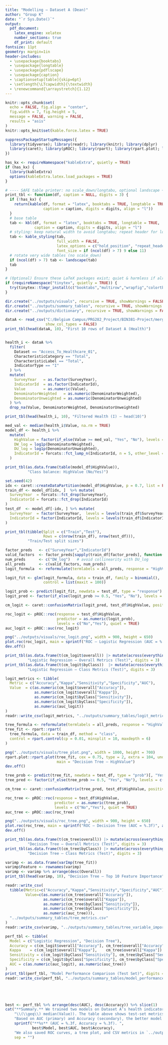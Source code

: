 ```yaml
---
title: "Modelling – Dataset A (Dean)"
author: "Group K"
date: "`r Sys.Date()`"
output:
  pdf_document:
    latex_engine: xelatex
    number_sections: true
    df_print: default
fontsize: 11pt
geometry: margin=1in
header-includes:
  - \usepackage{booktabs}
  - \usepackage{longtable}
  - \usepackage{pdflscape}
  - \usepackage{caption}
  - \captionsetup[table]{skip=6pt}
  - \setlength{\LTcapwidth}{\textwidth}
  - \renewcommand{\arraystretch}{1.12}
---
```








```r
knitr::opts_chunk$set(
  echo = FALSE, fig.align = "center",
  fig.width = 7, fig.height = 5,
  message = FALSE, warning = FALSE,
  results = "asis"
)
knitr::opts_knit$set(kable.force.latex = TRUE)

suppressPackageStartupMessages({
  library(tidyverse); library(readr); library(knitr); library(dplyr)
  library(caret); library(pROC); library(rpart); library(rpart.plot); library(forcats)
})

has_kx <- requireNamespace("kableExtra", quietly = TRUE)
if (has_kx) {
  library(kableExtra)
  options(kableExtra.latex.load_packages = TRUE)
}

# ---- SAFE table printer: no scale_down/longtabu, optional landscape + smaller font
print_tbl <- function(df, caption = NULL, digits = 3) {
  if (!has_kx) {
    return(kable(df, format = "latex", booktabs = TRUE, longtable = TRUE,
                 caption = caption, digits = digits, align = "l"))
  }
  # base table
  tab <- kbl(df, format = "latex", booktabs = TRUE, longtable = TRUE,
             caption = caption, digits = digits, align = "l")
  # styling: keep natural width to avoid longtabu; repeat header for longtable
  tab <- kable_styling(tab,
                       full_width = FALSE,
                       latex_options = c("hold_position", "repeat_header", "striped"),
                       font_size = if (ncol(df) > 7) 9 else 11)
  # rotate very wide tables (no scale_down)
  if (ncol(df) > 7) tab <- landscape(tab)
  tab
}

# (Optional) Ensure these LaTeX packages exist; quiet & harmless if already present
if (requireNamespace("tinytex", quietly = TRUE)) {
  try(tinytex::tlmgr_install(c("booktabs","multirow","wrapfig","colortbl","pdflscape","caption","float")), silent = TRUE)
}

dir.create("../outputs/visuals", recursive = TRUE, showWarnings = FALSE)
dir.create("../outputs/summary_tables", recursive = TRUE, showWarnings = FALSE)
dir.create("../outputs/dictionary", recursive = TRUE, showWarnings = FALSE)


```

```r
dataA <- read_csv("C:/Belgium Campus/PRG282_Project/BIN381-Project/merged datasets/GroupA_Health_merged.csv",
                  show_col_types = FALSE)
print_tbl(head(dataA, 10), "First 10 rows of Dataset A (Health)")



```


```r
health_i <- dataA %>%
  filter(
    Dataset == "Access_To_Healthcare_01",
    CharacteristicCategory == "Total",
    CharacteristicLabel == "Total",
    IndicatorType == "I"
  ) %>%
  mutate(
    SurveyYear   = as.factor(SurveyYear),
    IndicatorId  = as.factor(IndicatorId),
    Value        = as.numeric(Value),
    DenominatorWeighted   = as.numeric(DenominatorWeighted),
    DenominatorUnweighted = as.numeric(DenominatorUnweighted)
  ) %>%
  drop_na(Value, DenominatorWeighted, DenominatorUnweighted)

print_tbl(head(health_i, 10), "Filtered Health (I) – head(10)")

med_val <- median(health_i$Value, na.rm = TRUE)
model_df <- health_i %>%
  mutate(
    HighValue = factor(if_else(Value >= med_val, "Yes", "No"), levels = c("No","Yes")),
    DW_log = log1p(DenominatorWeighted),
    DU_log = log1p(DenominatorUnweighted),
    IndicatorId = forcats::fct_lump_n(IndicatorId, n = 5, other_level = "Other")
  )

print_tbl(as.data.frame(table(model_df$HighValue)),
          "Class balance: HighValue (No/Yes)")

```



```r
set.seed(42)
idx <- caret::createDataPartition(model_df$HighValue, p = 0.7, list = FALSE)
train_df <- model_df[idx, ]  %>% mutate(
  SurveyYear  = forcats::fct_drop(SurveyYear),
  IndicatorId = forcats::fct_drop(IndicatorId)
)
test_df  <- model_df[-idx, ] %>% mutate(
  SurveyYear  = factor(SurveyYear,  levels = levels(train_df$SurveyYear)),
  IndicatorId = factor(IndicatorId, levels = levels(train_df$IndicatorId))
)

print_tbl(tibble(Split = c("Train","Test"),
                 Rows = c(nrow(train_df), nrow(test_df))),
          "Train/Test split sizes")


```

```r
factor_preds   <- c("SurveyYear","IndicatorId")
valid_factors  <- factor_preds[sapply(train_df[factor_preds], function(x) nlevels(x) >= 2)]
num_preds      <- c("DW_log")   # avoid collinearity with DU_log
all_preds      <- c(valid_factors, num_preds)
logit_formula  <- reformulate(termlabels = all_preds, response = "HighValue")

logit_fit <- glm(logit_formula, data = train_df, family = binomial(),
                 control = list(maxit = 100))

logit_prob <- predict(logit_fit, newdata = test_df, type = "response")
logit_pred <- factor(if_else(logit_prob >= 0.5, "Yes", "No"), levels = c("No","Yes"))

cm_logit <- caret::confusionMatrix(logit_pred, test_df$HighValue, positive = "Yes")

roc_logit <- pROC::roc(response = test_df$HighValue,
                       predictor = as.numeric(logit_prob),
                       levels = c("No","Yes"), quiet = TRUE)
auc_logit <- pROC::auc(roc_logit)

png("../outputs/visuals/roc_logit.png", width = 900, height = 650)
plot.roc(roc_logit, main = sprintf("ROC – Logistic Regression (AUC = %.3f)", as.numeric(auc_logit)))
dev.off()

print_tbl(as.data.frame(t(cm_logit$overall)) |> mutate(across(everything(), as.numeric)),
          "Logistic Regression – Overall Metrics (Test)", digits = 3)
print_tbl(as.data.frame(t(cm_logit$byClass))  |> mutate(across(everything(), as.numeric)),
          "Logistic Regression – Class Metrics (Test)", digits = 3)

logit_metrics <- tibble(
  Metric = c("Accuracy","Kappa","Sensitivity","Specificity","AUC"),
  Value  = c(as.numeric(cm_logit$overall["Accuracy"]),
             as.numeric(cm_logit$overall["Kappa"]),
             as.numeric(cm_logit$byClass["Sensitivity"]),
             as.numeric(cm_logit$byClass["Specificity"]),
             as.numeric(auc_logit))
)
readr::write_csv(logit_metrics, "../outputs/summary_tables/logit_metrics.csv")

tree_formula <- reformulate(termlabels = all_preds, response = "HighValue")
tree_fit <- rpart::rpart(
  tree_formula, data = train_df, method = "class",
  control = rpart.control(cp = 0.01, minsplit = 10, maxdepth = 6)
)

png("../outputs/visuals/tree_plot.png", width = 1000, height = 700)
rpart.plot::rpart.plot(tree_fit, cex = 0.75, type = 2, extra = 104, under = TRUE,
                       main = "Decision Tree – HighValue")
dev.off()

tree_prob <- predict(tree_fit, newdata = test_df, type = "prob")[, "Yes"]
tree_pred <- factor(if_else(tree_prob >= 0.5, "Yes", "No"), levels = c("No","Yes"))

cm_tree <- caret::confusionMatrix(tree_pred, test_df$HighValue, positive = "Yes")

roc_tree <- pROC::roc(response = test_df$HighValue,
                      predictor = as.numeric(tree_prob),
                      levels = c("No","Yes"), quiet = TRUE)
auc_tree <- pROC::auc(roc_tree)

png("../outputs/visuals/roc_tree.png", width = 900, height = 650)
plot.roc(roc_tree, main = sprintf("ROC – Decision Tree (AUC = %.3f)", as.numeric(auc_tree)))
dev.off()

print_tbl(as.data.frame(t(cm_tree$overall)) |> mutate(across(everything(), as.numeric)),
          "Decision Tree – Overall Metrics (Test)", digits = 3)
print_tbl(as.data.frame(t(cm_tree$byClass)) |> mutate(across(everything(), as.numeric)),
          "Decision Tree – Class Metrics (Test)", digits = 3)

varimp <- as.data.frame(varImp(tree_fit))
varimp$Feature <- rownames(varimp)
varimp <- varimp %>% arrange(desc(Overall))
print_tbl(head(varimp, 10), "Decision Tree – Top 10 Feature Importance")

readr::write_csv(
  tibble(Metric=c("Accuracy","Kappa","Sensitivity","Specificity","AUC"),
         Value=c(as.numeric(cm_tree$overall["Accuracy"]),
                 as.numeric(cm_tree$overall["Kappa"]),
                 as.numeric(cm_tree$byClass["Sensitivity"]),
                 as.numeric(cm_tree$byClass["Specificity"]),
                 as.numeric(auc_tree))),
  "../outputs/summary_tables/tree_metrics.csv"
)
readr::write_csv(varimp, "../outputs/summary_tables/tree_variable_importance.csv")

```

```r
perf_tbl <- tibble(
  Model = c("Logistic Regression", "Decision Tree"),
  Accuracy = c(cm_logit$overall["Accuracy"], cm_tree$overall["Accuracy"]) %>% as.numeric(),
  Kappa    = c(cm_logit$overall["Kappa"],    cm_tree$overall["Kappa"]) %>% as.numeric(),
  Sensitivity = c(cm_logit$byClass["Sensitivity"], cm_tree$byClass["Sensitivity"]) %>% as.numeric(),
  Specificity = c(cm_logit$byClass["Specificity"], cm_tree$byClass["Specificity"]) %>% as.numeric(),
  AUC = c(as.numeric(auc_logit), as.numeric(auc_tree))
)
print_tbl(perf_tbl, "Model Performance Comparison (Test Set)", digits = 3)
readr::write_csv(perf_tbl, "../outputs/summary_tables/model_performance_comparison.csv")






```


```r


best <- perf_tbl %>% arrange(desc(AUC), desc(Accuracy)) %>% slice(1)
cat("**Summary.** We trained two models on Dataset A’s health indicators (binary target: HighValue ",
    "\\(\\geq\\) median(Value)). The table above shows test-set metrics. ",
    "Based on AUC (primary) and Accuracy (secondary), the better model in this run is ",
    sprintf("**%s** (AUC = %.3f, Accuracy = %.3f). ",
            best$Model, best$AUC, best$Accuracy),
    "We also saved ROC curves, a tree plot, and CSV metrics in `../outputs/`.",
    sep = "")
```
